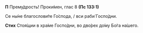 **П** Прему́дрость! Проки́мен, глас 8 **(Пс 133:1)**

Се ны́не благослови́те Го́спода, / вси раби́ Госпо́дни.

**Стих** Стоя́щии в хра́ме Госпо́дни, во дво́рех до́му Бо́га на́шего.
